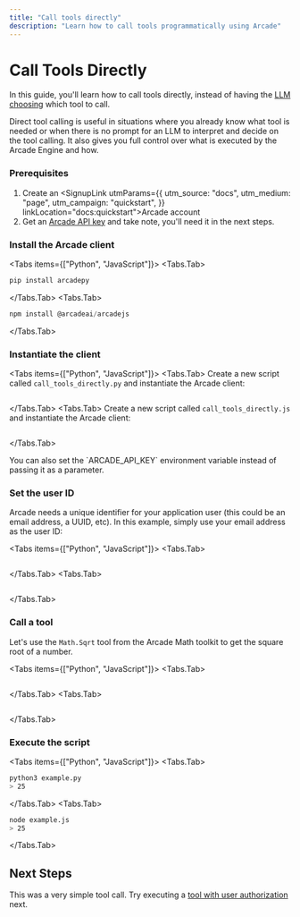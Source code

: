 ```yaml
---
title: "Call tools directly"
description: "Learn how to call tools programmatically using Arcade"
---
```



# Call Tools Directly

In this guide, you'll learn how to call tools directly, instead of having the [LLM choosing](/home/use-tools/call-tools-with-models) which tool to call.

Direct tool calling is useful in situations where you already know what tool is needed or when there is no prompt for an LLM to interpret and decide on the tool calling. It also gives you full control over what is executed by the Arcade Engine and how.

<Steps>

### Prerequisites

1. Create an <SignupLink utmParams={{
            utm_source: "docs",
            utm_medium: "page",
            utm_campaign: "quickstart",
          }} linkLocation="docs:quickstart">Arcade account</SignupLink>
1. Get an [Arcade API key](/home/api-keys) and take note, you'll need it in the next steps.

### Install the Arcade client

<Tabs items={["Python", "JavaScript"]}>
<Tabs.Tab>
```python
pip install arcadepy
```
</Tabs.Tab>
<Tabs.Tab>
```javascript
npm install @arcadeai/arcadejs
```
</Tabs.Tab>
</Tabs>

### Instantiate the client

<Tabs items={["Python", "JavaScript"]}>
<Tabs.Tab>
Create a new script called `call_tools_directly.py` and instantiate the Arcade client:
```python file=<rootDir>/examples/code/home/use-tools/call-tools-directly/math_sqrt_directly.py#L1-L3
```
</Tabs.Tab>
<Tabs.Tab>
Create a new script called `call_tools_directly.js` and instantiate the Arcade client:
```javascript file=<rootDir>/examples/code/home/use-tools/call-tools-directly/math_sqrt_directly.js#L1-L3
```
</Tabs.Tab>
</Tabs>

<Note>
You can also set the `ARCADE_API_KEY` environment variable instead of passing it as a parameter.
</Note>

### Set the user ID

Arcade needs a unique identifier for your application user (this could be an email address, a UUID, etc). In this example, simply use your email address as the user ID:

<Tabs items={["Python", "JavaScript"]}>
<Tabs.Tab>
```python file=<rootDir>/examples/code/home/use-tools/call-tools-directly/math_sqrt_directly.py#L5-L5
```
</Tabs.Tab>
<Tabs.Tab>
```js file=<rootDir>/examples/code/home/use-tools/call-tools-directly/math_sqrt_directly.js#L5-L5
```
</Tabs.Tab>
</Tabs>

### Call a tool

Let's use the `Math.Sqrt` tool from the Arcade Math toolkit to get the square root of a number.

<Tabs items={["Python", "JavaScript"]}>
<Tabs.Tab>
```python file=<rootDir>/examples/code/home/use-tools/call-tools-directly/math_sqrt_directly.py#L7-L17
```
</Tabs.Tab>
<Tabs.Tab>
```js file=<rootDir>/examples/code/home/use-tools/call-tools-directly/math_sqrt_directly.js#L7-L17
```
</Tabs.Tab>
</Tabs>

### Execute the script

<Tabs items={["Python", "JavaScript"]}>
<Tabs.Tab>
```bash
python3 example.py
> 25
```
</Tabs.Tab>
<Tabs.Tab>
```bash
node example.js
> 25
```
</Tabs.Tab>
</Tabs>

</Steps>

## Next Steps

This was a very simple tool call. Try executing a [tool with user authorization](/home/auth/auth-tool-calling) next.
